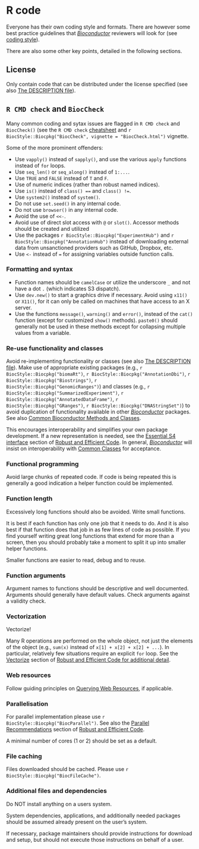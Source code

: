# R code {#r-code}

Everyone has their own coding style and formats.
There are however some best practice guidelines that [_Bioconductor_](https://bioconductor.org/) reviewers will look for (see [coding style](http://bioconductor.org/developers/how-to/coding-style/)).

There are also some other key points, detailed in the following sections.

## License

Only contain code that can be distributed under the license specified (see also [The DESCRIPTION file](the-description-file.html#license)).

## `R CMD check` and `BiocCheck`

Many common coding and sytax issues are flagged in `R CMD check` and `BiocCheck()` (see the `R CMD check` [cheatsheet](http://r-pkgs.had.co.nz/check.html) and `r BiocStyle::Biocpkg("BiocCheck", vignette = "BiocCheck.html")` vignette.

Some of the more prominent offenders:

* Use `vapply()` instead of `sapply()`, and use the various `apply` functions instead of `for` loops.
* Use `seq_len()` or `seq_along()` instead of `1:...`.
* Use `TRUE` and `FALSE` instead of `T` and `F`.
* Use of numeric indices (rather than robust named indices).
* Use `is()` instead of `class() ==` and `class() !=`.
* Use `system2()` instead of `system()`.
* Do not use `set.seed()` in any internal <i class="fab fa-r-project"></i> code.
* Do not use `browser()` in any internal <i class="fab fa-r-project"></i> code.
* Avoid the use of `<<-`.
* Avoid use of direct slot access with `@` or `slot()`.
  Accessor methods should be created and utilized
* Use the packages `r BiocStyle::Biocpkg("ExperimentHub")` and `r BiocStyle::Biocpkg("AnnotationHub")` instead of downloading external data from unsanctioned providers such as <i class="fab fa-github"></i> GitHub, <i class="fa fa-dropbox" aria-hidden="true"></i> Dropbox, etc.
* Use `<-` instead of `=` for assigning variables outside function calls.

### Formatting and syntax

* Function names should be `camelCase` or utilize the underscore `_` and not have a dot `.` (which indicates S3 dispatch).
* Use `dev.new()` to start a graphics drive if necessary.
  Avoid using `x11()` or `X11()`, for it can only be called on machines that have access to an X server.
* Use the functions `message()`, `warning()` and `error()`, instead of the `cat()` function (except for customized `show()` methods).
  `paste0()` should generally not be used in these methods except for collapsing multiple values from a variable.

### Re-use functionality and classes 

Avoid re-implementing functionality or classes (see also [The DESCRIPTION file](the-description-file.html#depends-imports-suggests-enhances)).
Make use of appropriate existing packages (e.g., `r BiocStyle::Biocpkg("biomaRt")`, `r BiocStyle::Biocpkg("AnnotationDbi")`, `r BiocStyle::Biocpkg("Biostrings")`, `r BiocStyle::Biocpkg("GenomicRanges")`) and classes (e.g., `r BiocStyle::Biocpkg("SummarizedExperiment")`, `r BiocStyle::Biocpkg("AnnotatedDataFrame")`, `r BiocStyle::Biocpkg("GRanges")`, `r BiocStyle::Biocpkg("DNAStringSet")`) to avoid duplication of functionality available in other [_Bioconductor_](https://bioconductor.org/) packages.
See also [Common Bioconductor Methods and Classes](https://bioconductor.org/developers/how-to/commonMethodsAndClasses/).

This encourages interoperability and simplifies your own package development.
If a new representation is needed, see the [Essential S4 interface](https://bioconductor.org/developers/how-to/efficient-code/#essential-s4-interface) section of [Robust and Efficient Code](https://bioconductor.org/developers/how-to/efficient-code).
In general, [_Bioconductor_](https://bioconductor.org/) will insist on interoperability with [Common Classes](https://bioconductor.org/developers/how-to/commonMethodsAndClasses/) for acceptance.

### Functional programming

Avoid large chunks of repeated code.
If code is being repeated this is generally a good indication a helper function could be implemented.

### Function length

Excessively long functions should also be avoided.
Write small functions.

It is best if each function has only one job that it needs to do.
And it is also best if that function does that job in as few lines of code as possible.
If you find yourself writing great long functions that extend for more than a screen, then you should probably take a moment to split it up into smaller helper functions.

Smaller functions are easier to read, debug and to reuse.

### Function arguments

Argument names to functions should be descriptive and well documented.
Arguments should generally have default values.
Check arguments against a validity check.

### Vectorization

Vectorize!

Many R operations are performed on the whole object, not just the elements of the object (e.g., `sum(x)` instead of `x[1] + x[2] + x[2] + ...`).
In particular, relatively few situations require an explicit `for` loop.
See the [Vectorize](https://bioconductor.org/developers/how-to/efficient-code/#vectorize) section of [Robust and Efficient Code for additional detail](https://bioconductor.org/developers/how-to/efficient-code).

### Web resources

Follow guiding principles on [Querying Web Resources](http://bioconductor.org/developers/how-to/web-query/), if applicable.

### Parallelisation

For parallel implementation please use `r BiocStyle::Biocpkg("BiocParallel")`.
See also the [Parallel Recommendations](https://bioconductor.org/developers/how-to/efficient-code/#parallel-recommendations) section of [Robust and Efficient Code](https://bioconductor.org/developers/how-to/efficient-code).

A minimal number of cores (1 or 2) should be set as a default.

### File caching

Files downloaded should be cached.
Please use `r BiocStyle::Biocpkg("BiocFileCache")`.

### Additional files and dependencies

Do NOT install anything on a users system.

System dependencies, applications, and additionally needed packages should be assumed already present on the user's system.

If necessary, package maintainers should provide instructions for download and setup, but should not execute those instructions on behalf of a user.
